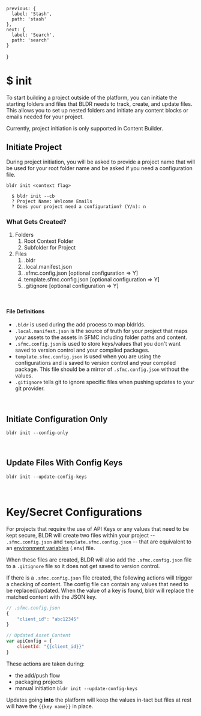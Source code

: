 
    previous: {
      label: 'Stash',
      path: 'stash'
    },
    next: {
      label: 'Search',
      path: 'search'
    }
  }

# $ init
To start building a project outside of the platform, you can initiate the starting folders and files that BLDR needs to track, create, and update files. This allows you to set up nested folders and initiate any content blocks or emails needed for your project.

Currently, project initiation is only supported in Content Builder.

## Initiate Project

During project initiation, you will be asked to provide a project name that will be used for your root folder name and be asked if you need a configuration file.

`bldr init <context flag>`

```
  $ bldr init --cb
  ? Project Name: Welcome Emails
  ? Does your project need a configuration? (Y/n): n
```

### What Gets Created?

1. Folders
   1. Root Context Folder
   2. Subfolder for Project
2. Files
   1. .bldr
   2. .local.manifest.json
   3. .sfmc.config.json [optional configuration => Y]
   3. template.sfmc.config.json [optional configuration => Y]
   3. .gitignore [optional configuration => Y]

<br />

#### File Definitions

- `.bldr` is used during the add process to map bldrIds.
- `.local.manifest.json` is the source of truth for your project that maps your assets to the assets in SFMC including folder paths and content.
- `.sfmc.config.json` is used to store keys/values that you don't want saved to version control and your compiled packages.
- `template.sfmc.config.json` is used when you are using the configurations and is saved to version control and your compiled package. This file should be a mirror of `.sfmc.config.json` without the values.
- `.gitignore` tells git to ignore specific files when pushing updates to your git provider.

<br />

## Initiate Configuration Only

`bldr init --config-only`

<br />

## Update Files With Config Keys

`bldr init --update-config-keys`

<br />

# Key/Secret Configurations

For projects that require the use of API Keys or any values that need to be kept secure, BLDR will create two files within your project -- `.sfmc.config.json` and `template.sfmc.config.json` -- that are equivalent to an [environment variables](https://en.wikipedia.org/wiki/Environment_variable) (.env) file.

When these files are created, BLDR will also add the `.sfmc.config.json` file to a `.gitignore` file so it does not get saved to version control.

If there is a `.sfmc.config.json` file created, the following actions will trigger a checking of content. The config file can contain any values that need to be replaced/updated. When the value of a key is found, bldr will replace the matched content with the JSON key.

```javascript
// .sfmc.config.json
{
    "client_id": "abc12345"
}

// Updated Asset Content
var apiConfig = {
    clientId: "{{client_id}}"
}
```

These actions are taken during:
- the add/push flow
- packaging projects
- manual initiation `bldr init --update-config-keys`

Updates going **into** the platform will keep the values in-tact but files at rest will have the `{{key name}}` in place.
<br /> 

